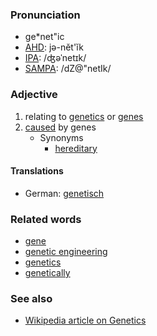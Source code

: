 ===Pronunciation===
*ge*net"ic
*[[w:AHD|AHD]]: jə-nĕt'ĭk
*[[w:IPA|IPA]]: /ʤəˈnetɪk/
*[[w:SAMPA|SAMPA]]: /dZ@"netIk/
===Adjective===
# relating to [[genetics]] or [[gene]]s
# [[cause]]d by genes
#* Synonyms
#** [[hereditary]]

====Translations====

*German: [[genetisch]]

===Related words===
* [[gene]]
* [[genetic engineering]]
* [[genetics]]
* [[genetically]]

===See also===
* [http://en2.wikipedia.org/wiki/Genetics Wikipedia article on Genetics]